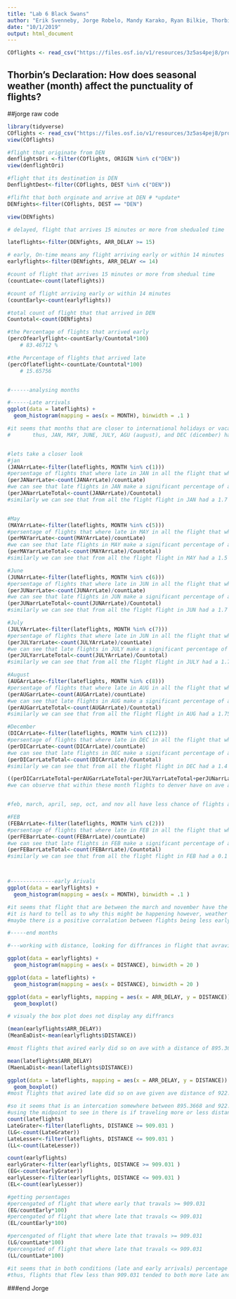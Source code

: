 ```yaml
---
title: "Lab 6 Black Swans"
author: "Erik Svenneby, Jorge Robelo, Mandy Karako, Ryan Bilkie, Thorbin Atwell"
date: "10/1/2019"
output: html_document
---
```


```r
COflights <- read_csv("https://files.osf.io/v1/resources/3z5as4pej8/providers/osfstorage/5a8ca28f57103100104584db")
```
## Thorbin's Declaration: How does seasonal weather (month) affect the punctuality of flights? 



##jorge raw code 
```r
library(tidyverse)
COflights <- read_csv("https://files.osf.io/v1/resources/3z5as4pej8/providers/osfstorage/5a8ca28f57103100104584db")
view(COflights)

#flight that originate from DEN 
denflightsOri <-filter(COflights, ORIGIN %in% c("DEN"))
view(denflightOri)

#flight that its destination is DEN
DenflightDest<-filter(COflights, DEST %in% c("DEN"))

#flifht that both orginate and arrive at DEN # *update*
DENfights<-filter(COflights, DEST == "DEN")

view(DENfights)

# delayed, flight that arrives 15 minutes or more from shedualed time

lateflights<-filter(DENfights, ARR_DELAY >= 15)

# early, On-time means any flight arriving early or within 14 minutes 
earlyflights<-filter(DENfights, ARR_DELAY <= 14)

#count of flight that arrives 15 minutes or more from shedual time
(countLate<-count(lateflights))

#count of flight arriving early or within 14 minutes 
(countEarly<-count(earlyflights))

#total count of flight that that arrived in DEN
Countotal<-count(DENfights)

#the Percentage of flights that arrived early 
(percOfearlyflight<-countEarly/Countotal*100)
    # 83.46712 %

#the Percentage of flights that arrived late 
(percOflateflight<-countLate/Countotal*100)
    # 15.65756


#------analysing months 

#------Late arrivals 
ggplot(data = lateflights) +
  geom_histogram(mapping = aes(x = MONTH), binwidth = .1 )

#it seems that months that are closer to international holidays or vacations tend to have a higher percentage of flights that are late  
#       thus, JAN, MAY, JUNE, JULY, AGU (august), and DEC (dicember) have the highest acounts flights arriving late. 


#lets take a closer look 
#jan 
(JANArrLate<-filter(lateflights, MONTH %in% c(1)))
#persentage of flights that where late in JAN in all the flight that where late 
(perJANarrLate<-count(JANArrLate)/countLate)
#we can see that late flights in JAN make a significant percentage of all lfights that where late (10%)
(perJANarrLateTotal<-count(JANArrLate)/Countotal)
#similarly we can see that from all the flight flight in JAN had a 1.7 percent chance of being late. 


#May
(MAYArrLate<-filter(lateflights, MONTH %in% c(5)))
#persentage of flights that where late in MAY in all the flight that where late 
(perMAYarrLate<-count(MAYArrLate)/countLate)
#we can see that late flights in MAY make a significant percentage of all lfights that where late (9%)
(perMAYarrLateTotal<-count(MAYArrLate)/Countotal)
#similarly we can see that from all the flight flight in MAY had a 1.5 percent chance of being late. 

#June
(JUNArrLate<-filter(lateflights, MONTH %in% c(6)))
#persentage of flights that where late in JUN in all the flight that where late 
(perJUNarrLate<-count(JUNArrLate)/countLate)
#we can see that late flights in JUN make a significant percentage of all lfights that where late (9.9%)
(perJUNarrLateTotal<-count(JUNArrLate)/Countotal)
#similarly we can see that from all the flight flight in JUN had a 1.7 percent chance of being late. 

#July
(JULYArrLate<-filter(lateflights, MONTH %in% c(7)))
#persentage of flights that where late in JUN in all the flight that where late 
(perJULYarrLate<-count(JULYArrLate)/countLate)
#we can see that late flights in JULY make a significant percentage of all fights that where late (10.8%)
(perJULYarrLateTotal<-count(JULYArrLate)/Countotal)
#similarly we can see that from all the flight flight in JULY had a 1.7 percent chance of being late.

#August
(AUGArrLate<-filter(lateflights, MONTH %in% c(8)))
#persentage of flights that where late in AUG in all the flight that where late 
(perAUGarrLate<-count(AUGArrLate)/countLate)
#we can see that late flights in AUG make a significant percentage of all fights that where late (11.2%)
(perAUGarrLateTotal<-count(AUGArrLate)/Countotal)
#similarly we can see that from all the flight flight in AUG had a 1.75 percent chance of being late.

#December 
(DICArrLate<-filter(lateflights, MONTH %in% c(12)))
#persentage of flights that where late in DEC in all the flight that where late 
(perDICarrLate<-count(DICArrLate)/countLate)
#we can see that late flights in DEC make a significant percentage of all fights that where late (9.3%)
(perDICarrLateTotal<-count(DICArrLate)/Countotal)
#similarly we can see that from all the flight flight in DEC had a 1.4 percent chance of being late.

((perDICarrLateTotal+perAUGarrLateTotal+perJULYarrLateTotal+perJUNarrLateTotal+perMAYarrLateTotal)/5)
#we can observe that within these month flights to denver have on ave a 1.6 percent chance of being late 


#feb, march, april, sep, oct, and nov all have less chance of flights arriving late.

#FEB
(FEBArrLate<-filter(lateflights, MONTH %in% c(2)))
#persentage of flights that where late in FEB in all the flight that where late 
(perFEBarrLate<-count(FEBArrLate)/countLate)
#we can see that late flights in FEB make a significant percentage of all fights that where late (6.17%)
(perFEBarrLateTotal<-count(FEBArrLate)/Countotal)
#similarly we can see that from all the flight flight in FEB had a 0.1 percent chance of being late.



#--------------early Arivals 
ggplot(data = earlyflights) +
  geom_histogram(mapping = aes(x = MONTH), binwidth = .1 )

#it seems that flight that are between the march and november have the lowest counts of early arrivals. 
#it is hard to tell as to why this might be happening however, weather around this time a year in denver has more snowfall than the rest of the yaer which affects airport trafic. 
#maybe there is a positive corralation between flights being less early and taxi out during this time a year.  

#-----end months 

#---working with distance, looking for diffrances in flight that avravied early and late in DEN

ggplot(data = earlyflights) +
  geom_histogram(mapping = aes(x = DISTANCE), binwidth = 20 )

ggplot(data = lateflights) +
  geom_histogram(mapping = aes(x = DISTANCE), binwidth = 20 )

ggplot(data = earlyflights, mapping = aes(x = ARR_DELAY, y = DISTANCE)) +
  geom_boxplot()

# visualy the box plot does not display any diffrancs 

(mean(earlyflights$ARR_DELAY))
(MeanEaDist<-mean(earlyflights$DISTANCE))

#most flights that avired early did so on ave with a distance of 895.3668 miles and 10 mins ealry  (-10 min)

mean(lateflights$ARR_DELAY)
(MaenLaDist<-mean(lateflights$DISTANCE))

ggplot(data = lateflights, mapping = aes(x = ARR_DELAY, y = DISTANCE)) +
  geom_boxplot()
#most flights that avired late did so on ave given ave distance of 922.6956 miles and 62 mins late on ave

#so it seems that is an intercation somewhere between 895.3668 and 922.6956 miles that may cause flight to be delayed on ave
#using the midpoint to see in there is if traveling more or less distance 
count(lateflights)
LateGrater<-filter(lateflights, DISTANCE >= 909.031 )
(LG<-count(LateGrater))
LateLesser<-filter(lateflights, DISTANCE <= 909.031 )
(LL<-count(LateLesser))

count(earlyflights)
earlyGrater<-filter(earlyflights, DISTANCE >= 909.031 )
(EG<-count(earlyGrater))
earlyLesser<-filter(earlyflights, DISTANCE <= 909.031 )
(EL<-count(earlyLesser))

#getting persentages 
#percengated of flight that where early that travals >= 909.031
(EG/countEarly*100)
#percengated of flight that where late that travals <= 909.031
(EL/countEarly*100)

#percengated of flight that where late that travals >= 909.031
(LG/countLate*100)
#percengated of flight that where late that travals <= 909.031
(LL/countLate*100)

#it seems that in both conditions (late and early arrivals) percentage difrance in flights that flew to DEN with a distance grater and lesser than 909.031 don't differ
#thus, flights that flew less than 909.031 tended to both more late and ealry. this is probably because most flights to DEN fly under 900 miles. 
```

###end Jorge 
